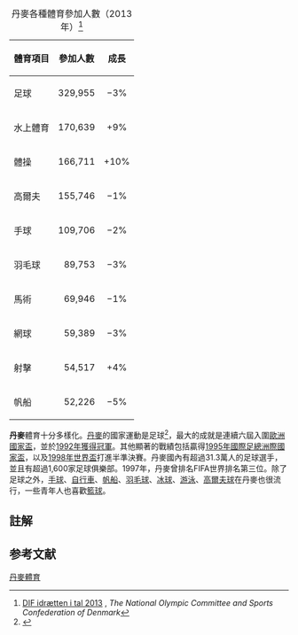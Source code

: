 {{expand|time=2016-02-24T04:27:55+00:00}}

{| class="wikitable" style="float:right;"
|+ 丹麥各種體育參加人數（2013年）{{NoteTag|Numbers for single-sport associations under the National Olympic Committee and Sports Confederation of Denmark in 2014.}}<ref name="medlemstal">[http://public.tableausoftware.com/profile/#!/vizhome/DIFidraettenital2013-dif_dk/DIFmedl-foren-tal DIF idrætten i tal 2013] {{Wayback|url=http://public.tableausoftware.com/profile/#!/vizhome/DIFidraettenital2013-dif_dk/DIFmedl-foren-tal |date=20140526234318 }} {{Link language|da}}, ''The National Olympic Committee and Sports Confederation of Denmark''</ref>
! 體育項目 !! 參加人數 !! 成長{{NoteTag|和2012年相比}}
|-
| 足球 ||style="text-align:right;"| 329,955 ||style="text-align:center;"| {{decrease|−11,387}} −3%
|-
| 水上體育 ||style="text-align:right;"| 170,639 ||style="text-align:center;"| {{increase|+14,709}} +9%
|-
| 體操 ||style="text-align:right;"| 166,711 ||style="text-align:center;"| {{increase|+15,197}} +10%
|-
| 高爾夫 ||style="text-align:right;"| 155,746 ||style="text-align:center;"| {{decrease|−1,625}} −1%
|-
| 手球 ||style="text-align:right;"| 109,706 ||style="text-align:center;"| {{decrease|−1,969}} −2%
|-
| 羽毛球 ||style="text-align:right;"| 89,753 ||style="text-align:center;"| {{decrease|−2,964}} −3%
|-
| 馬術 ||style="text-align:right;"| 69,946 ||style="text-align:center;"| {{decrease|−744}} −1%
|-
| 網球 ||style="text-align:right;"| 59,389 ||style="text-align:center;"| {{decrease|−1,532}} −3%
|-
| 射擊 ||style="text-align:right;"| 54,517 ||style="text-align:center;"| {{increase|+2,289}} +4%
|-
| 帆船 ||style="text-align:right;"| 52,226 ||style="text-align:center;"| {{decrease|−2,554}} −5%
|}
'''丹麥'''體育十分多樣化。[[丹麥|丹麥]]的國家運動是足球<ref>{{cite web |title=Danish Football - The National Sport of Denmark |url=http://denmark.dk/en/lifestyle/sport/danish-football-the-national-sport-of-denmark/ |work=denmark.dk |publisher=Ministry of Foreign Affairs of Denmark |accessdate=5 March 2014 |archive-date=2018-09-27 |archive-url=https://web.archive.org/web/20180927063225/http://denmark.dk/en/lifestyle/sport/danish-football-the-national-sport-of-denmark |dead-url=no }}</ref>，最大的成就是連續六屆入圍[[歐洲國家盃|歐洲國家盃]]，並於[[1992年歐洲國家盃|1992年獲得冠軍]]。其他顯著的戰績包括贏得[[1995年法赫德國王盃|1995年國際足總洲際國家盃]]，以及[[1998年世界盃|1998年世界盃]]打進半準決賽。丹麥國內有超過31.3萬人的足球選手，並且有超過1,600家足球俱樂部。1997年，丹麥曾排名FIFA世界排名第三位。除了足球之外，[[手球|手球]]、[[自行車|自行車]]、[[帆船|帆船]]、[[羽毛球|羽毛球]]、[[冰球|冰球]]、[[游泳|游泳]]、[[高爾夫球|高爾夫球]]在丹麥也很流行，一些青年人也喜歡[[籃球|籃球]]。

== 註解 ==
{{NoteFoot}}

== 参考文献 ==
{{Reflist}}

{{歐洲題目|體育}}

[[Category:丹麥體育|]]